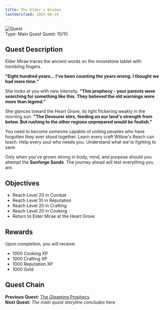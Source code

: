 ```yaml
---
title: The Elder's Wisdom
lastVerified: 2025-08-19
---
```


<div className="mb-8 flex items-start gap-6">
  <div className="flex-shrink-0">
    <img
      src="/assets/icons/quest.png"
      alt="Quest"
      className="h-24 w-24 rounded-lg border"
    />
  </div>
  <div className="flex-1">
    <div className="space-y-2">
      <div className="flex flex-wrap gap-4 text-sm">
        <span className="rounded-md bg-blue-100 px-2 py-1 dark:bg-blue-900">
          Type: Main Quest
        </span>
        <span className="rounded-md bg-purple-100 px-2 py-1 dark:bg-purple-900">
          Quest: 10/10
        </span>
      </div>
    </div>
  </div>
</div>

## Quest Description

Elder Mirae traces the ancient words on the moonstone tablet with trembling fingers.

**"Eight hundred years... I've been counting the years wrong. I thought we had more time."**

She looks at you with new intensity. **"This prophecy - your parents were searching for something like this. They believed the old warnings were more than legend."**

She glances toward the Heart Grove, its light flickering weakly in the morning sun. **"The Devourer stirs, feeding on our land's strength from below. But rushing to the other regions unprepared would be foolish."**

You need to become someone capable of uniting peoples who have forgotten they ever stood together. Learn every craft Willow's Reach can teach. Help every soul who needs you. Understand what we're fighting to save.

Only when you've grown strong in body, mind, and purpose should you attempt the **Sunforge Sands**. The journey ahead will test everything you are.

## Objectives

- Reach Level 20 in Combat
- Reach Level 10 in Reputation
- Reach Level 20 in Crafting
- Reach Level 20 in Cooking
- Return to Elder Mirae at the Heart Grove

## Rewards

Upon completion, you will receive:

- 1000 Cooking XP
- 1000 Crafting XP
- 1000 Reputation XP
- 1000 Gold

## Quest Chain

**Previous Quest:** [The Gleaming Prophecy](/docs/quests/individual/the-gleaming-prophecy)  
**Next Quest:** _The main quest storyline concludes here_
